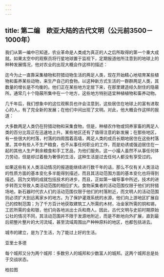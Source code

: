 ```yaml
---
---
---
```

title: 第二编　欧亚大陆的古代文明（公元前3500－1000年）
---



我们从第一编中已知道，农业革命是人类成为真正的人之后所取得的第一个重大成就。如果太空中的观察员将行星地球置于监视下，定期报道他所注意到的地球上的种种发展情况，他对农业的出现大概会作这样的描述：

迄今为止一直靠采集植物和狩猎动物生活的两足人类，现在开始精心地培育某些植物和畜养某些动物，来生产自己的食物。以这种新方式生活的一群群两足人类，其数量的增长是不均衡的。他们正在某些地方定居下来，在那里建造经久耐住的隐蔽所。通常几十个隐蔽所集中在一个地方，这些地方特别适宜种植植物和畜养动物。

几千年后，我们想象中的这位观察员也许会注意到，这些居住在地球上的富有进取心的人，有了完全新的发展；在他们中间出现了文明。对此，他大概会作这样的报道：

大多数两足人类仍在狩猎动物和采集食物，但是，种植农作物或饲养家畜的两足人类的百分比现正在迅速地上升。某些地区还有了值得注意的新发展；在那些地区，有一些很大的村落，村落的四周围着高墙，两足人类的成员长期地居住在这些村落里。其中有些人不生产粮食，也不从事任何职业的工作，而是劝诱或强迫居住在一起的其他人生产剩余粮食和手工艺品，为他们服务。这一小撮人虽然不从事任何体力劳动，但是却过着极为奢侈的生活，这种生活是过去任何人都没有享受过的。

如果这些有关人类活动情况的报道能继续进行数千年的话，那么不仅有关人类活动的性质方面的基本变化多半能得到描述，而且其活动范围方面的基本变化也将得到描述。因为文明的成就包括技术的进步，而且，正如第一编导事中所述，技术的进步转而又导致人类活动范围的相应扩大。食物采集者的活动范围仅限于他们的狩猎场地，新石器时代农人们的活动范围仅限于他们的村落附近，而文明人的活动范围则必须扩大到远离家乡的地方。为了保护灌溉系统的水源，他们向上游地区扩展自己的控制范围；为了千方百计地获取建筑工人所需的木材，冶金家所需的铜和锡，工匠所需的金和银，他们向各地派出士兵和商人。因此，古代文明与史前时期原始公社的情况不同，其活动范围并不限于发源地附近，而是不断地向外扩展，直到最后把整片整片的大河流域，甚至流域周围出产种种原料的地区，也都包括进去。

城市的建立，是为了生活，为了能过上好的生活。

亚里士多德

每个城邦又分为两个城邦：多数穷人的城邦和少数富人的城邦。这两个城邦总是处于交战状态。

柏拉图